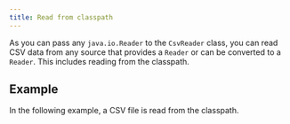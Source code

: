 ```yaml
---
title: Read from classpath
---
```



As you can pass any `java.io.Reader` to the `CsvReader` class, you can read CSV data from any source that
provides a `Reader` or can be converted to a `Reader`.
This includes reading from the classpath.

## Example

In the following example, a CSV file is read from the classpath.

<SourceExample filename="ExampleCsvReaderWithClasspathInput.java"/>
